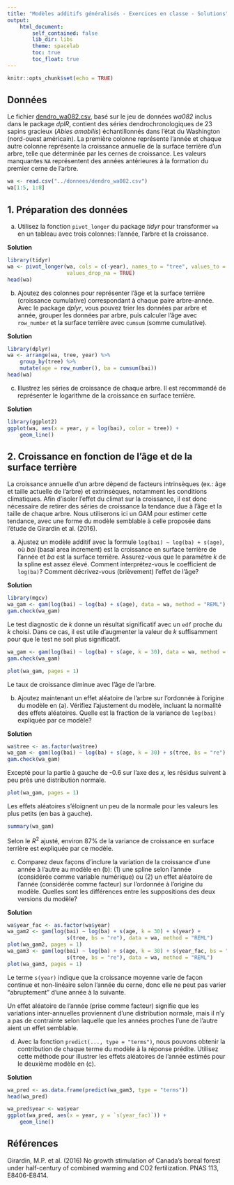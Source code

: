 ```yaml
---
title: "Modèles additifs généralisés - Exercices en classe - Solutions"
output:
    html_document:
        self_contained: false
        lib_dir: libs
        theme: spacelab
        toc: true
        toc_float: true
---
```


```r
knitr::opts_chunk$set(echo = TRUE)
```

## Données

Le fichier [dendro_wa082.csv](../donnees/dendro_wa082.csv), basé sur le jeu de données *wa082* inclus dans le package *dplR*, contient des séries dendrochronologiques de 23 sapins gracieux (*Abies amabilis*) échantillonnés dans l'état du Washington (nord-ouest américain). La première colonne représente l'année et chaque autre colonne représente la croissance annuelle de la surface terrière d'un arbre, telle que déterminée par les cernes de croissance. Les valeurs manquantes `NA` représentent des années antérieures à la formation du premier cerne de l'arbre.

```r
wa <- read.csv("../donnees/dendro_wa082.csv")
wa[1:5, 1:8]
```

## 1. Préparation des données

(a) Utilisez la fonction `pivot_longer` du package *tidyr* pour transformer `wa` en un tableau avec trois colonnes: l'année, l'arbre et la croissance.

**Solution**

```r
library(tidyr)
wa <- pivot_longer(wa, cols = c(-year), names_to = "tree", values_to = "bai",
                   values_drop_na = TRUE)
head(wa)
```


(b) Ajoutez des colonnes pour représenter l'âge et la surface terrière (croissance cumulative) correspondant à chaque paire arbre-année. Avec le package *dplyr*, vous pouvez trier les données par arbre et année, grouper les données par arbre, puis calculer l'âge avec `row_number` et la surface terrière avec `cumsum` (somme cumulative).

**Solution**

```r
library(dplyr)
wa <- arrange(wa, tree, year) %>%
    group_by(tree) %>%
    mutate(age = row_number(), ba = cumsum(bai))
head(wa)
```


(c) Illustrez les séries de croissance de chaque arbre. Il est recommandé de représenter le logarithme de la croissance en surface terrière.

**Solution**

```r
library(ggplot2)
ggplot(wa, aes(x = year, y = log(bai), color = tree)) +
    geom_line()
```


## 2. Croissance en fonction de l'âge et de la surface terrière

La croissance annuelle d'un arbre dépend de facteurs intrinsèques (ex.: âge et taille actuelle de l'arbre) et extrinsèques, notamment les conditions climatiques. Afin d'isoler l'effet du climat sur la croissance, il est donc nécessaire de retirer des séries de croissance la tendance due à l'âge et la taille de chaque arbre. Nous utiliserons ici un GAM pour estimer cette tendance, avec une forme du modèle semblable à celle proposée dans l'étude de Girardin et al. (2016).

(a) Ajustez un modèle additif avec la formule `log(bai) ~ log(ba) + s(age)`, où *bai* (basal area increment) est la croissance en surface terrière de l'année et *ba* est la surface terrière. Assurez-vous que le paramètre $k$ de la spline est assez élevé. Comment interprétez-vous le coefficient de `log(ba)`? Comment décrivez-vous (brièvement) l'effet de l'âge?

**Solution**

```r
library(mgcv)
wa_gam <- gam(log(bai) ~ log(ba) + s(age), data = wa, method = "REML")
gam.check(wa_gam)
```

Le test diagnostic de $k$ donne un résultat significatif avec un `edf` proche du $k$ choisi. Dans ce cas, il est utile d'augmenter la valeur de $k$ suffisamment pour que le test ne soit plus significatif.

```r
wa_gam <- gam(log(bai) ~ log(ba) + s(age, k = 30), data = wa, method = "REML")
gam.check(wa_gam)
```

```r
plot(wa_gam, pages = 1)
```

Le taux de croissance diminue avec l'âge de l'arbre.

(b) Ajoutez maintenant un effet aléatoire de l'arbre sur l'ordonnée à l'origine du modèle en (a). Vérifiez l'ajustement du modèle, incluant la normalité des effets aléatoires. Quelle est la fraction de la variance de `log(bai)` expliquée par ce modèle?

**Solution**

```r
wa$tree <- as.factor(wa$tree)
wa_gam <- gam(log(bai) ~ log(ba) + s(age, k = 30) + s(tree, bs = "re"), data = wa, method = "REML")
gam.check(wa_gam)
```

Excepté pour la partie à gauche de -0.6 sur l'axe des $x$, les résidus suivent à peu près une distribution normale.

```r
plot(wa_gam, pages = 1)
```

Les effets aléatoires s'éloignent un peu de la normale pour les valeurs les plus petits (en bas à gauche).

```r
summary(wa_gam)
```

Selon le $R^2$ ajusté, environ 87% de la variance de croissance en surface terrière est expliquée par ce modèle.


(c) Comparez deux façons d'inclure la variation de la croissance d'une année à l'autre au modèle en (b): (1) une spline selon l'année (considérée comme variable numérique) ou (2) un effet aléatoire de l'année (considérée comme facteur) sur l'ordonnée à l'origine du modèle. Quelles sont les différences entre les suppositions des deux versions du modèle?

**Solution**

```r
wa$year_fac <- as.factor(wa$year)
wa_gam2 <- gam(log(bai) ~ log(ba) + s(age, k = 30) + s(year) + 
                   s(tree, bs = "re"), data = wa, method = "REML")
plot(wa_gam2, pages = 1)
wa_gam3 <- gam(log(bai) ~ log(ba) + s(age, k = 30) + s(year_fac, bs = "re") +
                   s(tree, bs = "re"), data = wa, method = "REML")
plot(wa_gam3, pages = 1)
```

Le terme `s(year)` indique que la croissance moyenne varie de façon continue et non-linéaire selon l'année du cerne, donc elle ne peut pas varier "abruptement" d'une année à la suivante.

Un effet aléatoire de l'année (prise comme facteur) signifie que les variations inter-annuelles proviennent d'une distribution normale, mais il n'y a pas de contrainte selon laquelle que les années proches l'une de l'autre aient un effet semblable.

(d) Avec la fonction `predict(..., type = "terms")`, nous pouvons obtenir la contribution de chaque terme du modèle à la réponse prédite. Utilisez cette méthode pour illustrer les effets aléatoires de l'année estimés pour le deuxième modèle en (c).

**Solution**

```r
wa_pred <- as.data.frame(predict(wa_gam3, type = "terms"))
head(wa_pred)

wa_pred$year <- wa$year
ggplot(wa_pred, aes(x = year, y = `s(year_fac)`)) +
    geom_line()
```


## Références

Girardin, M.P. et al. (2016) No growth stimulation of Canada’s boreal forest under half-century of combined warming and CO2 fertilization. PNAS 113, E8406-E8414.


